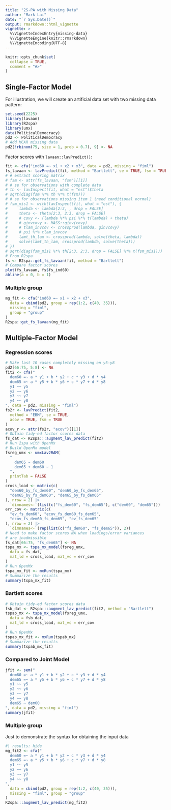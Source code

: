```yaml
---
title: "2S-PA with Missing Data"
author: "Mark Lai"
date: "`r Sys.Date()`"
output: rmarkdown::html_vignette
vignette: >
  %\VignetteIndexEntry{missing-data}
  %\VignetteEngine{knitr::rmarkdown}
  %\VignetteEncoding{UTF-8}
---
```


```r
knitr::opts_chunk$set(
  collapse = TRUE,
  comment = "#>"
)
```

## Single-Factor Model

For illustration, we will create an artificial data set with two missing data pattern:

```r
set.seed(2225)
library(lavaan)
library(R2spa)
library(umx)
data(PoliticalDemocracy)
pd2 <- PoliticalDemocracy
# Add MCAR missing data
pd2[!rbinom(75, size = 1, prob = 0.7), 9] <- NA
```

Factor scores with `lavaan::lavPredict()`:

```r
fit <- cfa("ind60 =~ x1 + x2 + x3", data = pd2, missing = "fiml")
fs_lavaan <- lavPredict(fit, method = "Bartlett", se = TRUE, fsm = TRUE)
# # extract scoring matrix
# fsm <- attr(fs_lavaan, "fsm")[[1]]
# # se for observations with complete data
# th <- lavInspect(fit, what = "est")$theta
# sqrt(diag(fsm %*% th %*% t(fsm)))
# # se for observations missing item 1 (need conditional normal)
# fsm_mis1 <- with(lavInspect(fit, what = "est"), {
#     lambda <- lambda[2:3, , drop = FALSE]
#     theta <- theta[2:3, 2:3, drop = FALSE]
#     # covy <- (lambda %*% psi %*% t(lambda) + theta)
#     # ginvcovy <- MASS::ginv(covy)
#     # tlam_invcov <- crossprod(lambda, ginvcovy)
#     # psi %*% tlam_invcov
#     lamt_th_lam <- crossprod(lambda, solve(theta, lambda))
#     solve(lamt_th_lam, crossprod(lambda, solve(theta)))
# })
# sqrt(diag(fsm_mis1 %*% th[2:3, 2:3, drop = FALSE] %*% t(fsm_mis1)))
# From R2spa
fs <- R2spa::get_fs_lavaan(fit, method = "Bartlett")
# Compare factor scores
plot(fs_lavaan, fs$fs_ind60)
abline(a = 0, b = 1)
```

### Multiple group

```r
mg_fit <- cfa("ind60 =~ x1 + x2 + x3",
  data = cbind(pd2, group = rep(1:2, c(40, 35))),
  missing = "fiml",
  group = "group"
)
R2spa::get_fs_lavaan(mg_fit)
```

## Multiple-Factor Model

### Regression scores

```r
# Make last 10 cases completely missing on y5-y8
pd2[66:75, 5:8] <- NA
fit2 <- cfa("
  dem60 =~ a * y1 + b * y2 + c * y3 + d * y4
  dem65 =~ a * y5 + b * y6 + c * y7 + d * y8
  y1 ~~ y5
  y2 ~~ y6
  y3 ~~ y7
  y4 ~~ y8
", data = pd2, missing = "fiml")
fs2r <- lavPredict(fit2,
  method = "EBM", se = TRUE,
  acov = TRUE, fsm = TRUE
)
acov_r <- attr(fs2r, "acov")[[1]]
# Obtain tidy-ed factor scores data
fs_dat <- R2spa:::augment_lav_predict(fit2)
# Run 2spa with OpenMx
# Build OpenMx model
fsreg_umx <- umxLav2RAM(
  "
    dem65 ~ dem60
    dem65 + dem60 ~ 1
  ",
  printTab = FALSE
)
cross_load <- matrix(c(
  "dem60_by_fs_dem60", "dem60_by_fs_dem65",
  "dem65_by_fs_dem60", "dem65_by_fs_dem65"
), nrow = 2) |>
  `dimnames<-`(list(c("fs_dem60", "fs_dem65"), c("dem60", "dem65")))
err_cov <- matrix(c(
  "ev_fs_dem60", "ecov_fs_dem60_fs_dem65",
  "ecov_fs_dem60_fs_dem65", "ev_fs_dem65"
), nrow = 2) |>
  `dimnames<-`(rep(list(c("fs_dem60", "fs_dem65")), 2))
# Need to make factor scores NA when loadings/error variances
# are inadmissible
fs_dat[66:75, "fs_dem65"] <- NA
tspa_mx <- tspa_mx_model(fsreg_umx,
  data = fs_dat,
  mat_ld = cross_load, mat_vc = err_cov
)
# Run OpenMx
tspa_mx_fit <- mxRun(tspa_mx)
# Summarize the results
summary(tspa_mx_fit)
```

### Bartlett scores

```r
# Obtain tidy-ed factor scores data
fsb_dat <- R2spa:::augment_lav_predict(fit2, method = "Bartlett")
tspab_mx <- tspa_mx_model(fsreg_umx,
  data = fsb_dat,
  mat_ld = cross_load, mat_vc = err_cov
)
# Run OpenMx
tspab_mx_fit <- mxRun(tspab_mx)
# Summarize the results
summary(tspab_mx_fit)
```

### Compared to Joint Model

```r
jfit <- sem("
  dem60 =~ a * y1 + b * y2 + c * y3 + d * y4
  dem65 =~ a * y5 + b * y6 + c * y7 + d * y8
  y1 ~~ y5
  y2 ~~ y6
  y3 ~~ y7
  y4 ~~ y8
  dem65 ~ dem60
", data = pd2, missing = "fiml")
summary(jfit)
```

### Multiple group

Just to demonstrate the syntax for obtaining the input data

```r
#| results: hide
mg_fit2 <- cfa("
  dem60 =~ a * y1 + b * y2 + c * y3 + d * y4
  dem65 =~ a * y5 + b * y6 + c * y7 + d * y8
  y1 ~~ y5
  y2 ~~ y6
  y3 ~~ y7
  y4 ~~ y8
",
  data = cbind(pd2, group = rep(1:2, c(40, 35))),
  missing = "fiml", group = "group"
)
R2spa:::augment_lav_predict(mg_fit2)
```
